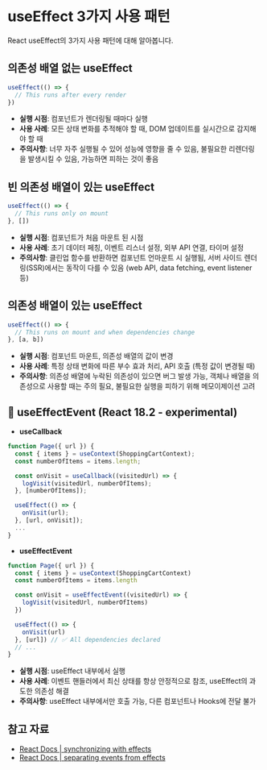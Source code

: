 # useEffect 3가지 사용 패턴

React useEffect의 3가지 사용 패턴에 대해 알아봅니다.

## 의존성 배열 없는 useEffect

```javascript
useEffect(() => {
  // This runs after every render
})
```

- **실행 시점**: 컴포넌트가 렌더링될 때마다 실행
- **사용 사례**: 모든 상태 변화를 추적해야 할 때, DOM 업데이트를 실시간으로 감지해야 할 때
- **주의사항**: 너무 자주 실행될 수 있어 성능에 영향을 줄 수 있음, 불필요한 리렌더링을 발생시킬 수 있음, 가능하면 피하는 것이 좋음

## 빈 의존성 배열이 있는 useEffect

```javascript
useEffect(() => {
  // This runs only on mount
}, [])
```

- **실행 시점**: 컴포넌트가 처음 마운트 된 시점
- **사용 사례**: 초기 데이터 페칭, 이벤트 리스너 설정, 외부 API 연결, 타이머 설정
- **주의사항**: 클린업 함수를 반환하면 컴포넌트 언마운트 시 실행됨, 서버 사이드 렌더링(SSR)에서는 동작이 다를 수 있음 (web API, data fetching, event listener 등)

## 의존성 배열이 있는 useEffect

```javascript
useEffect(() => {
  // This runs on mount and when dependencies change
}, [a, b])
```

- **실행 시점**: 컴포넌트 마운트, 의존성 배열의 값이 변경
- **사용 사례**: 특정 상태 변화에 따른 부수 효과 처리, API 호출 (특정 값이 변경될 때)
- **주의사항**: 의존성 배열에 누락된 의존성이 있으면 버그 발생 가능, 객체나 배열을 의존성으로 사용할 때는 주의 필요, 불필요한 실행을 피하기 위해 메모이제이션 고려

## 🚧 useEffectEvent (React 18.2 - experimental)

- **useCallback**

```javascript
function Page({ url }) {
  const { items } = useContext(ShoppingCartContext);
  const numberOfItems = items.length;

  const onVisit = useCallback((visitedUrl) => {
    logVisit(visitedUrl, numberOfItems);
  }, [numberOfItems]);

  useEffect(() => {
    onVisit(url);
  }, [url, onVisit]);
  ...
}
```

- **useEffectEvent**

```javascript
function Page({ url }) {
  const { items } = useContext(ShoppingCartContext)
  const numberOfItems = items.length

  const onVisit = useEffectEvent((visitedUrl) => {
    logVisit(visitedUrl, numberOfItems)
  })

  useEffect(() => {
    onVisit(url)
  }, [url]) // ✅ All dependencies declared
  // ...
}
```

- **실행 시점**: useEffect 내부에서 실행
- **사용 사례**: 이벤트 핸들러에서 최신 상태를 항상 안정적으로 참조, useEffect의 과도한 의존성 해결
- **주의사항**: useEffect 내부에서만 호출 가능, 다른 컴포넌트나 Hooks에 전달 불가

## 참고 자료

- [React Docs | synchronizing with effects](https://reactjs.org/docs/faq-ajax.html#synchronizing-with-effects)
- [React Docs | separating events from effects](https://reactjs.org/docs/faq-ajax.html#separating-events-from-effects)
